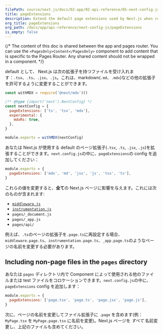 ```yaml
---
filePath: source/next.js/docs/02-app/02-api-reference/05-next-config-js/pageExtensions.mdx
title: pageExtensions
description: Extend the default page extensions used by Next.js when resolving pages in the Pages Router.
org_title: pageExtensions
org_path: /docs/app/api-reference/next-config-js/pageExtensions
is_empty: false
---
```


{/* The content of this doc is shared between the app and pages router. You can use the `<PagesOnly>Content</PagesOnly>` component to add content that is specific to the Pages Router. Any shared content should not be wrapped in a component. */}

<AppOnly>

default として、 Next.js は次の拡張子を持つファイルを受け入れます：`.tsx`、`.ts`、`.jsx`、`.js`。これは、markdown(`.md`、`.mdx`)などの他の拡張子を許可するように変更することができます。

```js:next.config.js
const withMDX = require('@next/mdx')()

/** @type {import('next').NextConfig} */
const nextConfig = {
  pageExtensions: ['ts', 'tsx', 'mdx'],
  experimental: {
    mdxRs: true,
  },
}

module.exports = withMDX(nextConfig)
```

</AppOnly>

<PagesOnly>

あなたは Next.js が使用する default のページ拡張子(`.tsx`, `.ts`, `.jsx`, `.js`)を拡張することができます。`next.config.js`の中に、`pageExtensions`の config を追加してください：

```js:next.config.js
module.exports = {
  pageExtensions: ['mdx', 'md', 'jsx', 'js', 'tsx', 'ts'],
}
```

これらの値を変更すると、**全て**の Next.js ページに影響を与えます。これには次のものが含まれます:

- [`middleware.js`](/ja/javascript/next.js/v14/03-pages/01-building-your-application/01-routing/11-middleware)
- [`instrumentation.js`](/ja/javascript/next.js/v14/03-pages/01-building-your-application/05-optimizing/09-instrumentation)
- `pages/_document.js`
- `pages/_app.js`
- `pages/api/`

例えば、`.ts`のページの拡張子を`.page.ts`に再設定する場合、`middleware.page.ts`、`instrumentation.page.ts`、`_app.page.ts`のようなページの名前を変更する必要があります。

## Including non-page files in the `pages` directory

あなたは `pages` ディレクトリ内で Component によって使用される他のファイルまたは test ファイルをコロケーションできます。`next.config.js`の中に、`pageExtensions` config を追加します：

```js:next.config.js
module.exports = {
  pageExtensions: ['page.tsx', 'page.ts', 'page.jsx', 'page.js'],
}
```

次に、ページの名前を変更してファイル拡張子に `.page` を含めます(例：`MyPage.tsx` を `MyPage.page.tsx` に名前を変更)。Next.js ページを _すべて_ 名前変更し、上記のファイルも含めてください。

</PagesOnly>

